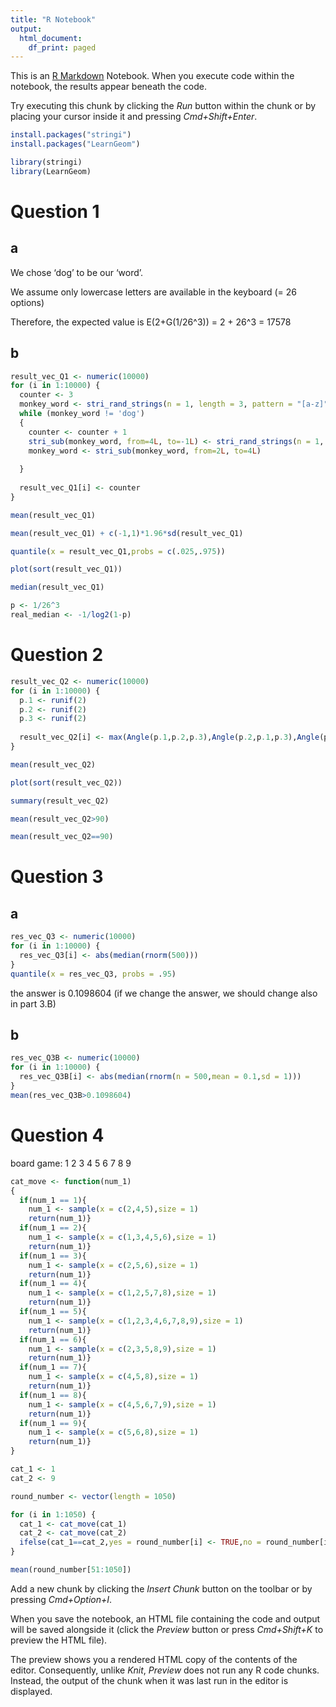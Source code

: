 ```yaml
---
title: "R Notebook"
output:
  html_document:
    df_print: paged
---
```


This is an [R Markdown](http://rmarkdown.rstudio.com) Notebook. When you execute code within the notebook, the results appear beneath the code. 

Try executing this chunk by clicking the *Run* button within the chunk or by placing your cursor inside it and pressing *Cmd+Shift+Enter*. 

```r
install.packages("stringi")
install.packages("LearnGeom")

library(stringi)
library(LearnGeom)
```

# Question 1 #

## a ##

We chose 'dog' to be our 'word'.

We assume only lowercase letters are available in the keyboard (= 26 options)

Therefore, the expected value is E(2+G(1/26^3)) = 2 + 26^3 = 17578

## b ##

```r
result_vec_Q1 <- numeric(10000)
for (i in 1:10000) {
  counter <- 3
  monkey_word <- stri_rand_strings(n = 1, length = 3, pattern = "[a-z]")
  while (monkey_word != 'dog')
  {
    counter <- counter + 1
    stri_sub(monkey_word, from=4L, to=-1L) <- stri_rand_strings(n = 1, length = 1, pattern = "[a-z]")
    monkey_word <- stri_sub(monkey_word, from=2L, to=4L)
    
  }
  
  result_vec_Q1[i] <- counter
}

```

```r
mean(result_vec_Q1)
```


```r
mean(result_vec_Q1) + c(-1,1)*1.96*sd(result_vec_Q1)
```


```r
quantile(x = result_vec_Q1,probs = c(.025,.975))

```

```r
plot(sort(result_vec_Q1))
```

```r
median(result_vec_Q1)
```

```r
p <- 1/26^3
real_median <- -1/log2(1-p)
```

# Question 2 #

```r
result_vec_Q2 <- numeric(10000)
for (i in 1:10000) {
  p.1 <- runif(2)
  p.2 <- runif(2)
  p.3 <- runif(2)
  
  result_vec_Q2[i] <- max(Angle(p.1,p.2,p.3),Angle(p.2,p.1,p.3),Angle(p.1,p.3,p.2))
}
```

```r
mean(result_vec_Q2)
```

```r
plot(sort(result_vec_Q2))
```

```r
summary(result_vec_Q2)
```

```r
mean(result_vec_Q2>90)
```

```r
mean(result_vec_Q2==90)
```

# Question 3 #

## a ##

```r
res_vec_Q3 <- numeric(10000)
for (i in 1:10000) {
  res_vec_Q3[i] <- abs(median(rnorm(500)))
}
quantile(x = res_vec_Q3, probs = .95)
```

the answer is 0.1098604 (if we change the answer, we should change also in part 3.B)

## b ##

```r
res_vec_Q3B <- numeric(10000)
for (i in 1:10000) {
  res_vec_Q3B[i] <- abs(median(rnorm(n = 500,mean = 0.1,sd = 1)))
}
mean(res_vec_Q3B>0.1098604)
```

# Question 4 #

board game:
1 2 3
4 5 6
7 8 9


```r
cat_move <- function(num_1)
{
  if(num_1 == 1){
    num_1 <- sample(x = c(2,4,5),size = 1)
    return(num_1)}
  if(num_1 == 2){
    num_1 <- sample(x = c(1,3,4,5,6),size = 1)
    return(num_1)}
  if(num_1 == 3){
    num_1 <- sample(x = c(2,5,6),size = 1)
    return(num_1)}
  if(num_1 == 4){
    num_1 <- sample(x = c(1,2,5,7,8),size = 1)
    return(num_1)}
  if(num_1 == 5){
    num_1 <- sample(x = c(1,2,3,4,6,7,8,9),size = 1)
    return(num_1)}
  if(num_1 == 6){
    num_1 <- sample(x = c(2,3,5,8,9),size = 1)
    return(num_1)}
  if(num_1 == 7){
    num_1 <- sample(x = c(4,5,8),size = 1)
    return(num_1)}
  if(num_1 == 8){
    num_1 <- sample(x = c(4,5,6,7,9),size = 1)
    return(num_1)}
  if(num_1 == 9){
    num_1 <- sample(x = c(5,6,8),size = 1)
    return(num_1)}
}
```

```r
cat_1 <- 1
cat_2 <- 9
```

```r
round_number <- vector(length = 1050)

for (i in 1:1050) {
  cat_1 <- cat_move(cat_1)
  cat_2 <- cat_move(cat_2)
  ifelse(cat_1==cat_2,yes = round_number[i] <- TRUE,no = round_number[i] <- FALSE)
}
```

```r
mean(round_number[51:1050])
```





Add a new chunk by clicking the *Insert Chunk* button on the toolbar or by pressing *Cmd+Option+I*.

When you save the notebook, an HTML file containing the code and output will be saved alongside it (click the *Preview* button or press *Cmd+Shift+K* to preview the HTML file). 

The preview shows you a rendered HTML copy of the contents of the editor. Consequently, unlike *Knit*, *Preview* does not run any R code chunks. Instead, the output of the chunk when it was last run in the editor is displayed.

